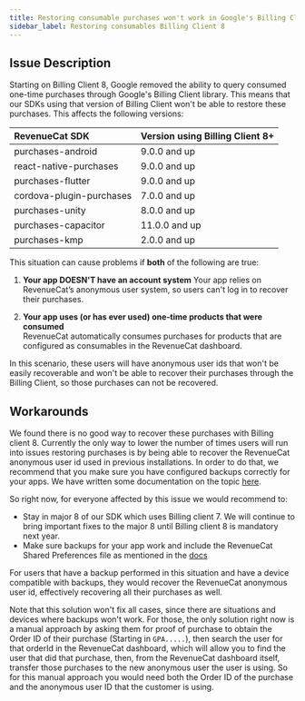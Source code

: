 ```yaml
---
title: Restoring consumable purchases won't work in Google's Billing Client 8
sidebar_label: Restoring consumables Billing Client 8
---
```


## Issue Description

Starting on Billing Client 8, Google removed the ability to query consumed one-time purchases through Google's Billing Client library. This means that our SDKs using that version of Billing Client won't be able to restore these purchases. This affects the following versions:

| RevenueCat SDK           | Version using Billing Client 8+                | 
| :----------------------- | :--------------------------------------------- |
| purchases-android        | 9.0.0 and up                                   |
| react-native-purchases   | 9.0.0 and up                                   | 
| purchases-flutter        | 9.0.0 and up                                   | 
| cordova-plugin-purchases | 7.0.0 and up                                   |
| purchases-unity          | 8.0.0 and up                                   |
| purchases-capacitor      | 11.0.0 and up                                  |
| purchases-kmp            | 2.0.0 and up                                   |

This situation can cause problems if **both** of the following are true:

1. **Your app DOESN'T have an account system**
   Your app relies on RevenueCat’s anonymous user system, so users can't log in to recover their purchases.

2. **Your app uses (or has ever used) one-time products that were consumed**  
   RevenueCat automatically consumes purchases for products that are configured as consumables in the RevenueCat dashboard.

In this scenario, these users will have anonymous user ids that won't be easily recoverable and won't be able to recover their purchases through the Billing Client, so those purchases can not be recovered.

## Workarounds

We found there is no good way to recover these purchases with Billing client 8. Currently the only way to lower the number of times users will run into issues restoring purchases is by being able to recover the RevenueCat anonymous user id used in previous installations. In order to do that, we recommend that you make sure you have configured backups correctly for your apps. We have written some documentation on the topic [here](https://www.revenuecat.com/docs/getting-started/restoring-purchases#issues-restoring-one-time-purchases-with-googles-billing-client-8-when-using-anonymous-users).

So right now, for everyone affected by this issue we would recommend to:
- Stay in major 8 of our SDK which uses Billing client 7. We will continue to bring important fixes to the major 8 until Billing client 8 is mandatory next year.
- Make sure backups for your app work and include the RevenueCat Shared Preferences file as mentioned in the [docs](https://www.revenuecat.com/docs/getting-started/restoring-purchases#issues-restoring-one-time-purchases-with-googles-billing-client-8-when-using-anonymous-users)

For users that have a backup performed in this situation and have a device compatible with backups, they would recover the RevenueCat anonymous user id, effectively recovering all their purchases as well.

Note that this solution won't fix all cases, since there are situations and devices where backups won't work. For those, the only solution right now is a manual approach by asking them for proof of purchase to obtain the Order ID of their purchase (Starting in `GPA.....`), then search the user for that orderId in the RevenueCat dashboard, which will allow you to find the user that did that purchase, then, from the RevenueCat dashboard itself, transfer those purchases to the new anonymous user the user is using. So for this manual approach you would need both the Order ID of the purchase and the anonymous user ID that the customer is using.